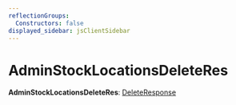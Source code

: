```yaml
---
reflectionGroups:
  Constructors: false
displayed_sidebar: jsClientSidebar
---
```



# AdminStockLocationsDeleteRes

 **AdminStockLocationsDeleteRes**: [DeleteResponse](js_client.internal.DeleteResponse-1.mdx)
